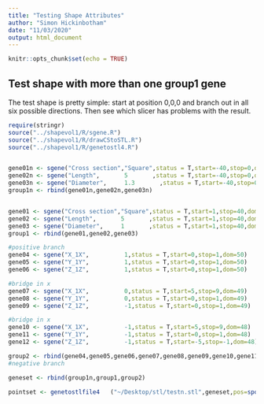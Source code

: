 ```yaml
---
title: "Testing Shape Attributes"
author: "Simon Hickinbotham"
date: "11/03/2020"
output: html_document
---
```


```r
knitr::opts_chunk$set(echo = TRUE)
```


## Test shape with more than one group1 gene

The test shape is pretty simple: start at position 0,0,0 and branch out in all six possible directions. Then see which slicer has problems with the result. 

```r

require(stringr)
source("../shapevol1/R/sgene.R")
source("../shapevol1/R/drawCStoSTL.R")
source("../shapevol1/R/genetostl4.R")


gene01n <- sgene("Cross section","Square",status = T,start=-40,stop=0,dom=2)
gene02n <- sgene("Length",       5       ,status = T,start=-40,stop=0,dom=2)
gene03n <- sgene("Diameter",     1.3       ,status = T,start=-40,stop=0,dom=2)
group1n <- rbind(gene01n,gene02n,gene03n)


gene01 <- sgene("Cross section","Square",status = T,start=1,stop=40,dom=1)
gene02 <- sgene("Length",       5       ,status = T,start=1,stop=40,dom=1)
gene03 <- sgene("Diameter",     1       ,status = T,start=1,stop=40,dom=1)
group1 <- rbind(gene01,gene02,gene03)

#positive branch
gene04 <- sgene("X_1X",          1,status = T,start=0,stop=1,dom=50)
gene05 <- sgene("Y_1Y",          1,status = T,start=0,stop=1,dom=50)
gene06 <- sgene("Z_1Z",          1,status = T,start=0,stop=1,dom=50)

#bridge in x
gene07 <- sgene("X_1X",          0,status = T,start=5,stop=9,dom=49)
gene08 <- sgene("Y_1Y",          0,status = T,start=0,stop=1,dom=49)
gene09 <- sgene("Z_1Z",          -1,status = T,start=0,stop=1,dom=49)

#bridge in x
gene10 <- sgene("X_1X",          -1,status = T,start=5,stop=9,dom=48)
gene11 <- sgene("Y_1Y",          -1,status = T,start=0,stop=1,dom=48)
gene12 <- sgene("Z_1Z",          -1,status = T,start=-5,stop=-1,dom=48)

group2 <- rbind(gene04,gene05,gene06,gene07,gene08,gene09,gene10,gene11,gene12)
#negative branch

geneset <- rbind(group1n,group1,group2)

pointset <- genetostlfile4   ("~/Desktop/stl/testn.stl",geneset,pos=spos(0, 0,0),runlim=40,verbose = T)
```
